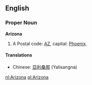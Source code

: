==English==

===Proper Noun===
{{wikipedia}}
'''Arizona'''
# A {{USstate}}  Postal code: [[AZ]], capital: [[Phoenix]].

====Translations====
*Chinese: [[亞利桑那]] (Yalisangna)

[[nl:Arizona]]
[[pl:Arizona]]